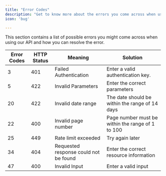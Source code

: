 ```yaml
---
title: "Error Codes"
description: "Get to know more about the errors you come across when using TMDB API "
icon: 'bug'

---
```


This section contains a list of possible errors you might come across when using our API and how you can resolve the error.

| Error Codes | HTTP Status | Meaning                               | Solution                                         |
| ----------- | ----------- | ------------------------------------- | ------------------------------------------------ |
| 3           | 401         | Failed Authentication                 | Enter a valid authentication key.                |
| 5           | 422         | Invalid Parameters                    | Enter the correct parameters                     |
| 20          | 422         | Invalid date range                    | The date should be within the range of 14 days   |
| 22          | 400         | Invalid page number                   | Page number must be within the range of 1 to 100 |
| 25          | 449         | Rate limit exceeded                   | Try again later                                  |
| 34          | 404         | Requested response could not be found | Enter the correct resource information           |
| 47          | 400         | Invalid Input                         | Enter a valid input                              |